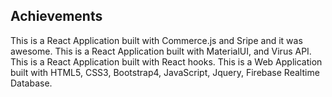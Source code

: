 ## Achievements

<ProjectCard title="E-commerce application built with React" link="https://h-management.netlify.app/" bg="linear-gradient(to right, #bdc3c7 0%, #2c3e50 100%)">
This is a React Application built with Commerce.js and Sripe and it was awesome.
</ProjectCard>

<ProjectCard title="Covid-19 Tracker App build with React" link="http://messy-rest.surge.sh/" bg="linear-gradient(to right, #283c86 0%, #45a247 100%)">
This is a React Application built with MaterialUI, and Virus API.
</ProjectCard>

<ProjectCard title="Expense Tracker application built with React" link="http://tedious-book.surge.sh/" bg="linear-gradient(to right, #000046 0%, #1CB5E0 100%)">
This is a React Application built with React hooks.
</ProjectCard>

<ProjectCard title="Digital Voting System build with JavaScript" link="http://impartial-father.surge.sh/" bg="linear-gradient(to right, #D66D75 0%, #E29587 100%)">
This is a Web Application built with HTML5, CSS3, Bootstrap4, JavaScript, Jquery, Firebase Realtime Database.
</ProjectCard>